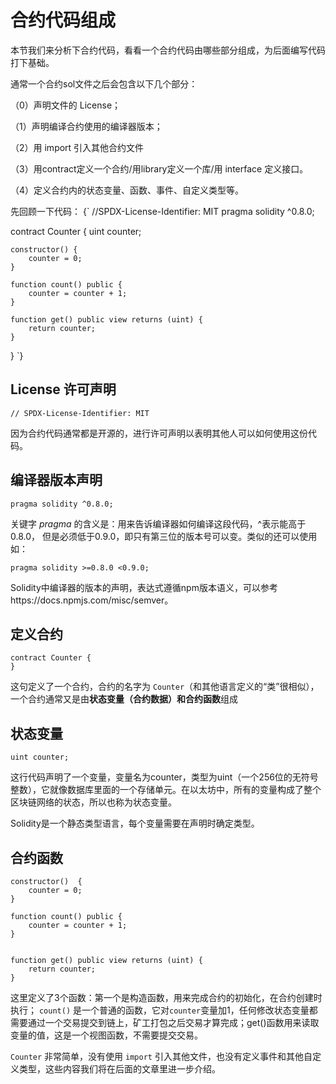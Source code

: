 # 合约代码组成

本节我们来分析下合约代码，看看一个合约代码由哪些部分组成，为后面编写代码打下基础。


 通常一个合约sol文件之后会包含以下几个部分：

（0）声明文件的 License；

（1）声明编译合约使用的编译器版本；

（2）用 import 引入其他合约文件

（3）用contract定义一个合约/用library定义一个库/用 interface 定义接口。

（4）定义合约内的状态变量、函数、事件、自定义类型等。





先回顾一下代码：
<SolidityEditor>
{`
//SPDX-License-Identifier: MIT
pragma solidity ^0.8.0;
 
contract Counter {
    uint counter;
    
    constructor() {
        counter = 0;
    }
    
    function count() public {
        counter = counter + 1;
    }
    
    function get() public view returns (uint) {
        return counter;
    }
}
`}
</SolidityEditor>

  

## License 许可声明

```
// SPDX-License-Identifier: MIT
```



因为合约代码通常都是开源的，进行许可声明以表明其他人可以如何使用这份代码。



##  编译器版本声明

```
pragma solidity ^0.8.0;
```

关键字 *pragma* 的含义是：用来告诉编译器如何编译这段代码，^表示能高于0.8.0， 但是必须低于0.9.0，即只有第三位的版本号可以变。类似的还可以使用如：

```
pragma solidity >=0.8.0 <0.9.0;
```

Solidity中编译器的版本的声明，表达式遵循npm版本语义，可以参考https://docs.npmjs.com/misc/semver。

## 定义合约

```
contract Counter {
}
```

这句定义了一个合约，合约的名字为 `Counter`（和其他语言定义的“类”很相似）， 一个合约通常又是由**状态变量（合约数据）**和**合约函数**组成

## 状态变量

```
uint counter;
```

这行代码声明了一个变量，变量名为counter，类型为uint（一个256位的无符号整数），它就像数据库里面的一个存储单元。在以太坊中，所有的变量构成了整个区块链网络的状态，所以也称为状态变量。

Solidity是一个静态类型语言，每个变量需要在声明时确定类型。



## 合约函数

```
constructor()  {
    counter = 0;
}

function count() public {
    counter = counter + 1;
}


function get() public view returns (uint) {
    return counter;
}
```

这里定义了3个函数：第一个是构造函数，用来完成合约的初始化，在合约创建时执行； `count()` 是一个普通的函数，它对`counter`变量加1，任何修改状态变量都需要通过一个交易提交到链上，矿工打包之后交易才算完成；get()函数用来读取变量的值，这是一个视图函数，不需要提交交易。



`Counter` 非常简单，没有使用 `import` 引入其他文件，也没有定义事件和其他自定义类型，这些内容我们将在后面的文章里进一步介绍。



